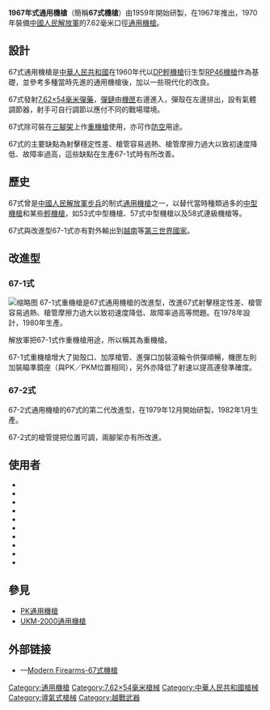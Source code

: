 {{noteTA
|G1=軍事
|G2=長度單位
|G3=Firearms
}}
{{Infobox Weapon
|name= 67式機槍
|image= File:ChineseType672MG.jpg
|image_size= 300px 
|caption= 三腳架上的67-2式機槍
|origin= {{flag|PRC}}
|type= [[通用機槍|通用機槍]]
<!-- Type selection -->
|is_ranged=yes
|is_bladed=
|is_explosive=
|is_artillery=
|is_vehicle=
|is_missile=
|is_UK=
<!-- Service history -->
|service= 
|used_by= 參看使用國
|wars= [[越戰|越戰]]
<!-- Production history -->
|designer= 
|design_date=1959年
|manufacturer=[[北方工業|北方工業]]
|unit_cost=
|production_date=1967年—？
|number= 
|variants= 67-1式、67-2式
<!-- General specifications -->
|weight= 空槍：11公斤<br />三腳架重：13公斤
|length= 1,250毫米
|part_length= 605毫米
|width=
|height=
|diameter=
|crew=
<!-- Ranged weapon specifications --> 
|cartridge= [[7.62×54mmR|7.62×54毫米R]]
|caliber=7.62毫米
|action= [[氣動式_(槍械)|氣動式]]、[[開放式槍栓|開放式槍栓]]
|mode= [[自動火器|全自動]]
|rate= 650—700發／分鐘
|velocity= 840米／秒
|range= 800—1,000米
|max_range= 
|feed= [[彈鏈|彈鏈]]、100發[[彈鼓|彈鼓]]
|sights= [[機械瞄具|機械瞄具]]
}}
'''1967年式通用機槍'''（簡稱'''67式機槍'''）由1959年開始研製，在1967年推出，1970年裝備[[中國人民解放軍|中國人民解放軍]]的7.62毫米口徑[[通用機槍|通用機槍]]。

== 設計 ==
67式通用機槍是[[中華人民共和國|中華人民共和國]]在1960年代以[[DP輕機槍|DP輕機槍]]衍生型[[RP46機槍|RP46機槍]]作為基礎，並參考多種當時先進的通用機槍後，加以一些現代化的改良。

67式發射[[7.62×54mmR|7.62×54毫米]][[彈藥|彈藥]]，[[彈鏈|彈鏈]]由[[機匣|機匣]]右邊進入，彈殼在左邊排出，設有氣體調節器，射手可自行調節以應付不同的戰場環境。

67式除可裝在[[三腳架|三腳架]]上作[[重機槍|重機槍]]使用，亦可作[[防空|防空]]用途。

67式的主要缺點為射擊穩定性差、槍管容易過熱、槍管摩擦力過大以致初速度降低、故障率過高，這些缺點在生產67-1式時有所改善。

== 歷史 ==
67式曾是[[中國人民解放軍|中國人民解放軍]][[步兵|步兵]]的制式[[通用機槍|通用機槍]]之一，以替代當時種類過多的[[中型機槍|中型機槍]]和某些[[輕機槍|輕機槍]]，如53式中型機槍、57式中型機槍以及58式連級機槍等。

67式與改進型67-1式亦有對外輸出到[[越南|越南]]等[[第三世界國家|第三世界國家]]。

== 改進型 ==
=== 67-1式 ===
[[File:Type_67-1_machine_gun.jpg|缩略图]]
67-1式重機槍是67式通用機槍的改進型，改進67式射擊穩定性差、槍管容易過熱、槍管摩擦力過大以致初速度降低、故障率過高等問題。在1978年設計，1980年生產。

解放軍把67-1式作重機槍用途，所以稱其為重機槍。

67-1式重機槍增大了拋殼口、加厚槍管、進彈口加裝滾輪令供彈順暢，機匣左則加裝瞄準鏡座（與PK／PKM位置相同），另外亦降低了射速以提高連發準確度。

=== 67-2式 ===
67-2式通用機槍的67式的第二代改進型，在1979年12月開始研製，1982年1月生產。

67-2式的槍管提把位置可調，兩腳架亦有所改進。

== 使用者 ==
* {{flag|Algeria}}
* {{flag|Bangladesh}}
* {{flag|PRC}}
* {{flag|Iraq}}
* {{flag|Libya}}
* {{flag|North Korea}}
* {{flag|Turkey}}
* {{flag|Vietnam}}
* {{flag|Yemen}}
* {{flag|Zambia}}

== 參見 ==
* [[PK通用機槍|PK通用機槍]]
* [[UKM-2000通用機槍|UKM-2000通用機槍]]

== 外部链接 ==
* {{zh icon}}—[https://web.archive.org/web/20061003081038/http://world.guns.ru/machine/mg42-e.htm Modern Firearms-67式機槍]

{{通用機槍}}
{{中国人民解放军现役单兵武器及弹药}}


[[Category:通用機槍|Category:通用機槍]]
[[Category:7.62×54毫米槍械|Category:7.62×54毫米槍械]]
[[Category:中華人民共和國槍械|Category:中華人民共和國槍械]]
[[Category:導氣式槍械|Category:導氣式槍械]]
[[Category:越戰武器|Category:越戰武器]]